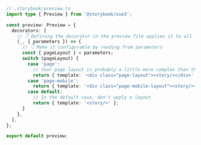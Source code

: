 ```ts
// .storybook/preview.ts
import type { Preview } from '@storybook/vue3';

const preview: Preview = {
  decorators: [
    // 👇 Defining the decorator in the preview file applies it to all stories
    (_, { parameters }) => {
      // 👇 Make it configurable by reading from parameters
      const { pageLayout } = parameters;
      switch (pageLayout) {
        case 'page':
          // Your page layout is probably a little more complex than this ;)
          return { template: '<div class="page-layout"><story/></div>' };
        case 'page-mobile':
          return { template: '<div class="page-mobile-layout"><story/></div>' };
        case default:
          // In the default case, don't apply a layout
          return { template: '<story/>' };
      }
    },
  ],
};

export default preview;
```

